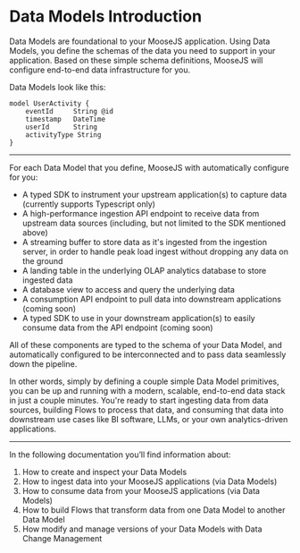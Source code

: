 # Data Models Introduction

Data Models are foundational to your MooseJS application. Using Data Models, you define the schemas of the data you need to support in your application. Based on these simple schema definitions, MooseJS will configure end-to-end data infrastructure for you.

Data Models look like this:

```prisma filename="datamodels/models.prisma" copy
model UserActivity {
    eventId     String @id
    timestamp   DateTime
    userId      String
    activityType String
}
```

---

For each Data Model that you define, MooseJS with automatically configure for you:

- A typed SDK to instrument your upstream application(s) to capture data (currently supports Typescript only)
- A high-performance ingestion API endpoint to receive data from upstream data sources (including, but not limited to the SDK mentioned above)
- A streaming buffer to store data as it's ingested from the ingestion server, in order to handle peak load ingest without dropping any data on the ground
- A landing table in the underlying OLAP analytics database to store ingested data
- A database view to access and query the underlying data
- A consumption API endpoint to pull data into downstream applications (coming soon)
- A typed SDK to use in your downstream application(s) to easily consume data from the API endpoint (coming soon)

All of these components are typed to the schema of your Data Model, and automatically configured to be interconnected and to pass data seamlessly down the pipeline.

In other words, simply by defining a couple simple Data Model primitives, you can be up and running with a modern, scalable, end-to-end data stack in just a couple minutes. You're ready to start ingesting data from data sources, building Flows to process that data, and consuming that data into downstream use cases like BI software, LLMs, or your own analytics-driven applications.

---

In the following documentation you’ll find information about:

1. How to create and inspect your Data Models
2. How to ingest data into your MooseJS applications (via Data Models)
3. How to consume data from your MooseJS applications (via Data Models)
4. How to build Flows that transform data from one Data Model to another Data Model
5. How modify and manage versions of your Data Models with Data Change Management
